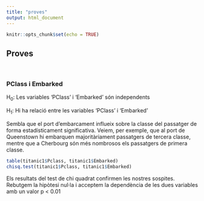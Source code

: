 ```yaml
---
title: "proves"
output: html_document
---
```


```r
knitr::opts_chunk$set(echo = TRUE)
```

## Proves

<br>

### PClass i Embarked

H~0~: Les variables 'PClass' i 'Embarked' són independents

H~1~: Hi ha relació entre les variables 'PClass' i 'Embarked'

Sembla que el port d'embarcament influeix sobre la classe del passatger de forma estadísticament significativa. Veiem, per exemple, que al port de Queenstown hi embarquen majoritàriament passatgers de tercera classe, mentre que a Cherbourg són més nombrosos els passatgers de primera classe.

```r
table(titanic1$Pclass, titanic1$Embarked)
chisq.test(titanic1$Pclass, titanic1$Embarked)
```

Els resultats del test de chi quadrat confirmen les nostres sospites. Rebutgem la hipòtesi nul·la i acceptem la dependència de les dues variables amb un valor p \< 0.01
